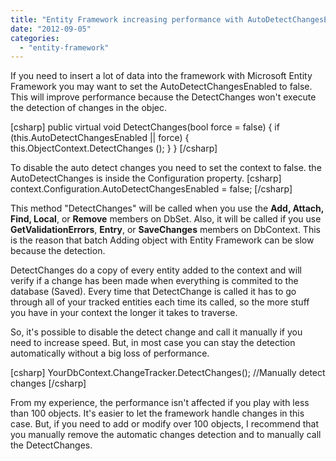 ```yaml
---
title: "Entity Framework increasing performance with AutoDetectChangesEnabled"
date: "2012-09-05"
categories: 
  - "entity-framework"
---
```


If you need to insert a lot of data into the framework with Microsoft Entity Framework you may want to set the AutoDetectChangesEnabled to false. This will improve performance because the DetectChanges won't execute the detection of changes in the objec.

\[csharp\] public virtual void DetectChanges(bool force = false) { if (this.AutoDetectChangesEnabled || force) { this.ObjectContext.DetectChanges (); } } \[/csharp\]

To disable the auto detect changes you need to set the context to false. the AutoDetectChanges is inside the Configuration property. \[csharp\] context.Configuration.AutoDetectChangesEnabled = false; \[/csharp\]

This method "DetectChanges" will be called when you use the **Add, Attach, Find, Local**, or **Remove** members on DbSet. Also, it will be called if you use **GetValidationErrors**, **Entry**, or **SaveChanges** members on DbContext. This is the reason that batch Adding object with Entity Framework can be slow because the detection.

DetectChanges do a copy of every entity added to the context and will verify if a change has been made when everything is commited to the database (Saved). Every time that DetectChange is called it has to go through all of your tracked entities each time its called, so the more stuff you have in your context the longer it takes to traverse.

So, it's possible to disable the detect change and call it manually if you need to increase speed. But, in most case you can stay the detection automatically without a big loss of performance.

\[csharp\] YourDbContext.ChangeTracker.DetectChanges(); //Manually detect changes \[/csharp\]

From my experience, the performance isn't affected if you play with less than 100 objects. It's easier to let the framework handle changes in this case. But, if you need to add or modify over 100 objects, I recommend that you manually remove the automatic changes detection and to manually call the DetectChanges.
